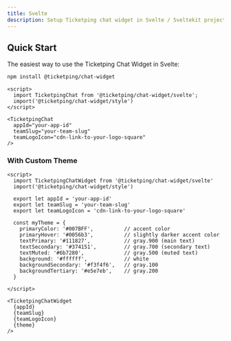 ```yaml
---
title: Svelte
description: Setup Ticketping chat widget in Svelte / Sveltekit projects
---
```


## Quick Start

The easiest way to use the Ticketping Chat Widget in Svelte:

```bash
npm install @ticketping/chat-widget
```

```svelte
<script>
  import TicketpingChat from '@ticketping/chat-widget/svelte';
  import('@ticketping/chat-widget/style')
</script>

<TicketpingChat
  appId="your-app-id"
  teamSlug="your-team-slug"
  teamLogoIcon="cdn-link-to-your-logo-square"
/>
```

### With Custom Theme

```svelte
<script>
  import TicketpingChatWidget from '@ticketping/chat-widget/svelte'
  import('@ticketping/chat-widget/style')

  export let appId = 'your-app-id'
  export let teamSlug = 'your-team-slug'
  export let teamLogoIcon = 'cdn-link-to-your-logo-square'

  const myTheme = {
    primaryColor: '#007BFF',          // accent color
    primaryHover: '#0056b3',          // slightly darker accent color
    textPrimary: '#111827',           // gray.900 (main text)
    textSecondary: '#374151',         // gray.700 (secondary text)
    textMuted: '#6b7280',             // gray.500 (muted text)
    background: '#ffffff',            // white
    backgroundSecondary: '#f3f4f6',   // gray.100
    backgroundTertiary: '#e5e7eb',    // gray.200
  }

</script>

<TicketpingChatWidget
  {appId}
  {teamSlug}
  {teamLogoIcon}
  {theme}
/>

```
